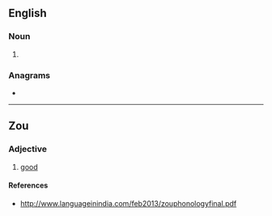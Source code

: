 {{also|épha}}
==English==

===Noun===
{{en-noun}}

# {{lb|en|historical|_|units of measure}} {{alternative spelling of|en|ephah}}

===Anagrams===
* {{anagrams|en|a=aehp|HAPE|HEPA|heap|hep A}}

----

==Zou==

===Adjective===
{{head|zom|adjective}}

# [[good]]

====References====
* http://www.languageinindia.com/feb2013/zouphonologyfinal.pdf
